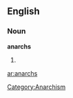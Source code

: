 ==English==

===Noun===
'''anarchs'''

# {{plural of|[[anarch]]}}

[[Category:Anarchism]]

[[ar:anarchs]]